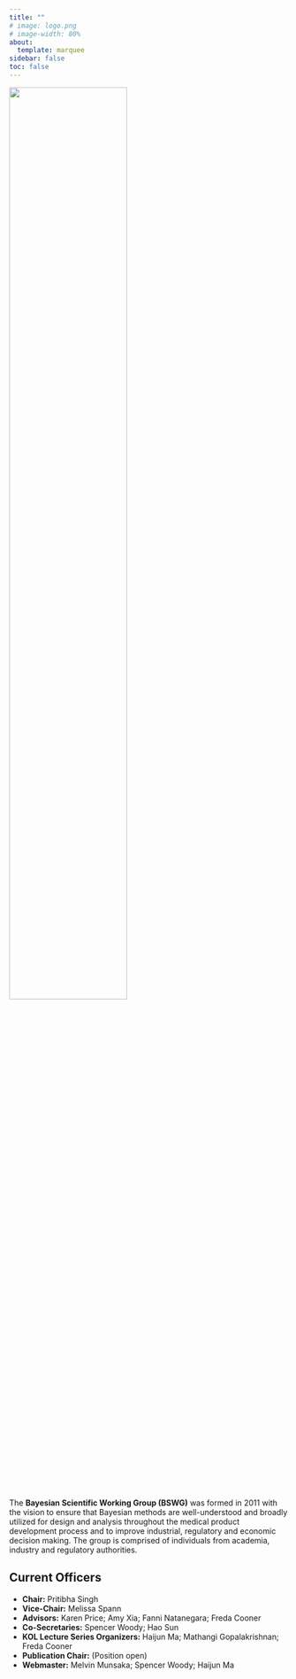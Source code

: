 ```yaml
---
title: ""
# image: logo.png
# image-width: 80%
about: 
  template: marquee
sidebar: false
toc: false
---
```


![](./files/logo.png){width="65%" fig-align="center"}

The **Bayesian Scientific Working Group (BSWG)** was formed in 2011 with the vision to ensure that Bayesian methods are well-understood and broadly utilized for design and analysis throughout the medical product development process and to improve industrial, regulatory and economic decision making. The group is comprised of individuals from academia, industry and regulatory authorities.

## Current Officers

-   **Chair:** Pritibha Singh
-   **Vice-Chair:** Melissa Spann
-   **Advisors:** Karen Price; Amy Xia; Fanni Natanegara; Freda Cooner
-   **Co-Secretaries:** Spencer Woody; Hao Sun
-   **KOL Lecture Series Organizers:** Haijun Ma; Mathangi Gopalakrishnan; Freda Cooner
-   **Publication Chair:** (Position open)
-   **Webmaster:** Melvin Munsaka; Spencer Woody; Haijun Ma

<!-- $\int_{-\infty}^{\infty} \exp(-x^2)dx=2\pi$ -->
